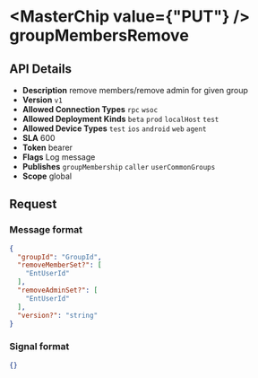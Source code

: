 
# <MasterChip value={"PUT"} /> groupMembersRemove

## API Details

- **Description** remove members/remove admin for given group
- **Version** `v1`
- **Allowed Connection Types** `rpc` `wsoc` 
- **Allowed Deployment Kinds** `beta` `prod` `localHost` `test` 
- **Allowed Device Types** `test` `ios` `android` `web` `agent` 
- **SLA** 600
- **Token** bearer
- **Flags** Log message
- **Publishes** `groupMembership` `caller` `userCommonGroups` 
- **Scope** global


## Request

### Message format

```json
{
  "groupId": "GroupId",
  "removeMemberSet?": [
    "EntUserId"
  ],
  "removeAdminSet?": [
    "EntUserId"
  ],
  "version?": "string"
}
```

### Signal format

```json
{}
```

